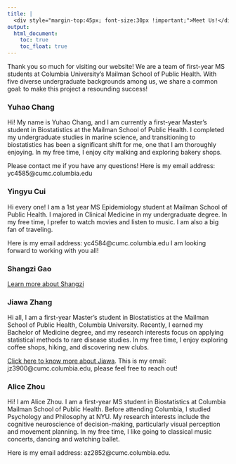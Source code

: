 ```yaml
---
title: | 
  <div style="margin-top:45px; font-size:30px !important;">Meet Us!</div>
output:
  html_document:
    toc: true
    toc_float: true
---
```


Thank you so much for visiting our website! We are a team of first-year MS students at Columbia University’s Mailman School of Public Health. With five diverse undergraduate backgrounds among us, we share a common goal: to make this project a resounding success!  

### Yuhao Chang

Hi! My name is Yuhao Chang, and I am currently a first-year Master's student in Biostatistics at the Mailman School of Public Health. I completed my undergraduate studies in marine science, and transitioning to biostatistics has been a significant shift for me, one that I am thoroughly enjoying. In my free time, I enjoy city walking and exploring bakery shops.

Please contact me if you have any questions! Here is my email address: yc4585@cumc.columbia.edu 

### Yingyu Cui

Hi every one! I am a 1st year MS Epidemiology student at Mailman School of Public Health. I majored in Clinical Medicine in my undergraduate degree. In my free time, I prefer to watch movies and listen to music. I am also a big fan of traveling.

Here is my email address: yc4584@cumc.columbia.edu
I am looking forward to working with you all!

### Shangzi Gao  

[Learn more about Shangzi](https://sg4489.github.io/p8105_hw4_sg4489.github.io/)

### Jiawa Zhang

Hi all, I am a first-year Master’s student in Biostatistics at the Mailman School of Public Health, Columbia University. Recently, I earned my Bachelor of Medicine degree, and my research interests focus on applying statistical methods to rare disease studies. In my free time, I enjoy exploring coffee shops, hiking, and discovering new clubs.

[Click here to know more about Jiawa](https://sg4489.github.io/p8105_hw4_sg4489.github.io/).
This is my email: jz3900@cumc.columbia.edu, please feel free to reach out!

### Alice Zhou

Hi! I am Alice Zhou. I am a first-year MS student in Biostatistics at Columbia Mailman School of Public Health. Before attending Columbia, I studied Psychology and Philosophy at NYU. My research interests include the cognitive neuroscience of decision-making, particularly visual perception and movement planning. In my free time, I like going to classical music concerts, dancing and watching ballet.

Here is my email address: az2852@cumc.columbia.edu.